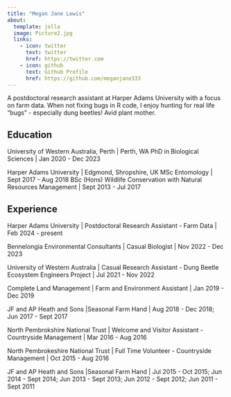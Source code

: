 ```yaml
---
title: "Megan Jane Lewis"
about:
  template: jolla
  image: Picture2.jpg
  links:
    - icon: twitter
      text: twitter
      href: https://twitter.com
    - icon: github
      text: Github Profile
      href: https://github.com/meganjane333
---
```


A postdoctoral research assistant at Harper Adams University with a focus on farm data. 
When not fixing bugs in R code, I enjoy hunting for real life "bugs" - especially dung beetles! Avid plant mother.  

## Education

University of Western Australia, Perth | Perth, WA
PhD in Biological Sciences | Jan 2020 - Dec 2023

Harper Adams University | Edgmond, Shropshire, UK
MSc Entomology | Sept 2017 - Aug 2018
BSc (Hons) Wildlife Conservation with Natural Resources Management | Sept 2013 - Jul 2017

## Experience

Harper Adams University | Postdoctoral Research Assistant - Farm Data | Feb 2024 - present

Bennelongia Environmental Consultants | Casual Biologist | Nov 2022 - Dec 2023

University of Western Australia | Casual Research Assistant - Dung Beetle Ecosystem Engineers Project | Jul 2021 - Nov 2022

Complete Land Management | Farm and Environment Assistant | Jan 2019 - Dec 2019

JF and AP Heath and Sons |Seasonal Farm Hand | Aug 2018 - Dec 2018; Jun 2017 - Sept 2017

North Pembrokshire National Trust | Welcome and Visitor Assistant - Countryside Management  | Mar 2016 - Aug 2016

North Pembrokeshire National Trust | Full Time Volunteer - Countryside Management  | Oct 2015 - Aug 2016

JF and AP Heath and Sons |Seasonal Farm Hand | Jul 2015 - Oct 2015; Jun 2014 - Sept 2014; Jun 2013 - Sept 2013; Jun 2012 - Sept 2012; Jun 2011 - Sept 2011 

